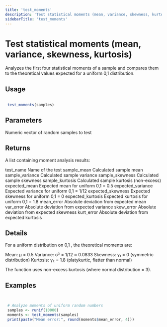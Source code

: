 ```yaml
---
title: 'test_moments'
description: 'Test statistical moments (mean, variance, skewness, kurtosis)'
sidebarTitle: 'test_moments'
---
```


# Test statistical moments (mean, variance, skewness, kurtosis)


 Analyzes the first four statistical moments of a sample and compares them
 to the theoretical values expected for a uniform 0,1  distribution.


## Usage

```r

 test_moments(samples)

```

## Parameters

<ParamField body="samples" type="any">
  Numeric vector of random samples to test
</ParamField>

## Returns


 A list containing moment analysis results:

 test_name Name of the test
 sample_mean Calculated sample mean
 sample_variance Calculated sample variance
 sample_skewness Calculated sample skewness
 sample_kurtosis Calculated sample kurtosis (non-excess)
 expected_mean Expected mean for uniform 0,1  = 0.5
 expected_variance Expected variance for uniform 0,1  = 1/12
 expected_skewness Expected skewness for uniform 0,1  = 0
 expected_kurtosis Expected kurtosis for uniform 0,1  = 1.8
 mean_error Absolute deviation from expected mean
 var_error Absolute deviation from expected variance
 skew_error Absolute deviation from expected skewness
 kurt_error Absolute deviation from expected kurtosis



## Details


 For a uniform distribution on  0,1 , the theoretical moments are:

  Mean: μ = 0.5
  Variance: σ² = 1/12 ≈ 0.0833
  Skewness: γ₁ = 0 (symmetric distribution)
  Kurtosis: γ₂ = 1.8 (platykurtic, flatter than normal)


 The function uses non-excess kurtosis (where normal distribution = 3).


## Examples

```r


 # Analyze moments of uniform random numbers
 samples <- runif(10000)
 moments <- test_moments(samples)
 print(paste("Mean error:", round(moments$mean_error, 4)))


```
